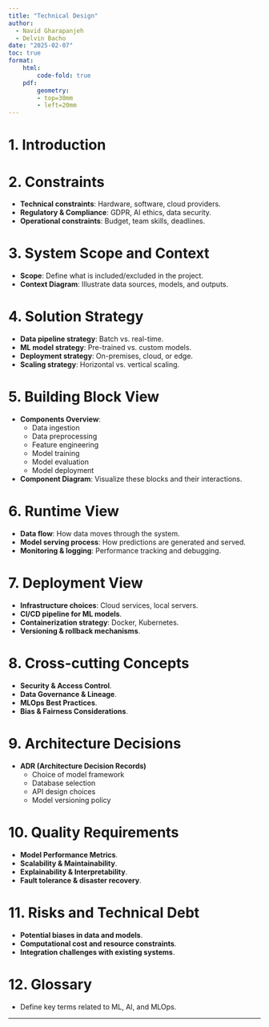 ```yaml
---
title: "Technical Design"
author:
  - Navid Gharapanjeh
  - Delvin Bacho
date: "2025-02-07"
toc: true
format:
    html: 
        code-fold: true
    pdf: 
        geometry: 
        - top=30mm
        - left=20mm
---
```


# 1. Introduction



# 2. Constraints
- **Technical constraints**: Hardware, software, cloud providers.
- **Regulatory & Compliance**: GDPR, AI ethics, data security.
- **Operational constraints**: Budget, team skills, deadlines.

# 3. System Scope and Context
- **Scope**: Define what is included/excluded in the project.
- **Context Diagram**: Illustrate data sources, models, and outputs.

# 4. Solution Strategy
- **Data pipeline strategy**: Batch vs. real-time.
- **ML model strategy**: Pre-trained vs. custom models.
- **Deployment strategy**: On-premises, cloud, or edge.
- **Scaling strategy**: Horizontal vs. vertical scaling.

# 5. Building Block View
- **Components Overview**:
  - Data ingestion
  - Data preprocessing
  - Feature engineering
  - Model training
  - Model evaluation
  - Model deployment
- **Component Diagram**: Visualize these blocks and their interactions.

# 6. Runtime View
- **Data flow**: How data moves through the system.
- **Model serving process**: How predictions are generated and served.
- **Monitoring & logging**: Performance tracking and debugging.

# 7. Deployment View
- **Infrastructure choices**: Cloud services, local servers.
- **CI/CD pipeline for ML models**.
- **Containerization strategy**: Docker, Kubernetes.
- **Versioning & rollback mechanisms**.

# 8. Cross-cutting Concepts
- **Security & Access Control**.
- **Data Governance & Lineage**.
- **MLOps Best Practices**.
- **Bias & Fairness Considerations**.

# 9. Architecture Decisions
- **ADR (Architecture Decision Records)**
  - Choice of model framework
  - Database selection
  - API design choices
  - Model versioning policy

# 10. Quality Requirements
- **Model Performance Metrics**.
- **Scalability & Maintainability**.
- **Explainability & Interpretability**.
- **Fault tolerance & disaster recovery**.

# 11. Risks and Technical Debt
- **Potential biases in data and models**.
- **Computational cost and resource constraints**.
- **Integration challenges with existing systems**.

# 12. Glossary
- Define key terms related to ML, AI, and MLOps.

---

